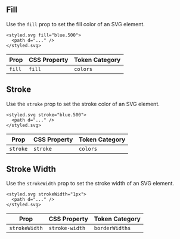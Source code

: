 

<Meta title="Guides/Styling/Style Props/SVG" />

<DocsHeader title="SVG" />

## Fill

Use the `fill` prop to set the fill color of an SVG element.

```tsx
<styled.svg fill="blue.500">
  <path d="..." />
</styled.svg>
```

| Prop   | CSS Property | Token Category |
| ------ | ------------ | -------------- |
| `fill` | `fill`       | `colors`       |

## Stroke

Use the `stroke` prop to set the stroke color of an SVG element.

```tsx
<styled.svg stroke="blue.500">
  <path d="..." />
</styled.svg>
```

| Prop     | CSS Property | Token Category |
| -------- | ------------ | -------------- |
| `stroke` | `stroke`     | `colors`       |

## Stroke Width

Use the `strokeWidth` prop to set the stroke width of an SVG element.

```tsx
<styled.svg strokeWidth="1px">
  <path d="..." />
</styled.svg>
```

| Prop          | CSS Property   | Token Category |
| ------------- | -------------- | -------------- |
| `strokeWidth` | `stroke-width` | `borderWidths` |
